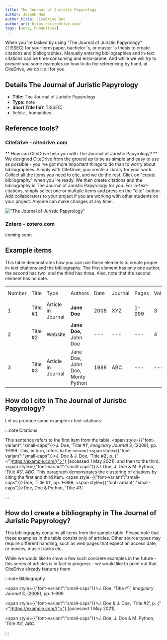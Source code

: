 ```yaml
---
title: The Journal of Juristic Papyrology
author: Jospeh Moe
author_title: CiteDrive Bot
author_url: https://citedrive.com/
tags: [note, humanities]
---
```


When you 're tasked by using "The Journal of Juristic Papyrology" (TISSEC) for your term paper, bachelor 's, or master 's thesis to create citations and bibliographies.
Manually entering bibliographies and in-text citations can be time-consuming and error-prone. And while we will try to present you some examples on how to do the referencing by hand, at CiteDrive, we do it all for you.

## Details  The Journal of Juristic Papyrology
* **Title:** The Journal of Juristic Papyrology
* **Type:** note
* **Short Title (Id):** TISSEC)
* fields: , humanities

## Reference tools?
### CiteDrive - citedrive.com
** How can CiteDrive help you with The Journal of Juristic Papyrology? **
We designed CiteDrive from the ground up to be as simple and easy to use as possible - you 've got more important things to do than to worry about bibliographies. Simply with CiteDrive, you create a library for your work. Collect all the items you need to cite, and we do the rest. Click on "create bibliography" when you 're ready. We then create citations and the bibliography in The Journal of Juristic Papyrology for you. For in-text-citations, simply select one or multiple items and press on the "cite"-button. Add collaborators to your project if you are working with other students on your project. Anyone can make changes at any time.


!["The Journal of Juristic Papyrology"](images/the-journal-of-juristic-papyrology.svg "Choose The Journal of Juristic Papyrology in the CiteDrive App")

### Zotero - zotero.com

coming soon

## Example items

This table demonstrates how you can use these elements to create proper in-text citations and the bibliography. The first element has only one author, the second has two, and the third has three. Also, note that the second element has no date.


<table>
  <tr>
   <td>Number
   </td>
   <td>Title
   </td>
   <td>Type
   </td>
   <td>Authors
   </td>
   <td>Date
   </td>
   <td>Journal
   </td>
   <td>Pages
   </td>
   <td>Volume
   </td>
   <td>Issue
   </td>
   <td>Access Date
   </td>
  </tr>
  <tr>
   <td>1
   </td>
   <td>Title #1
   </td>
   <td>Article in Journal
   </td>
   <td><strong>Jane Doe</strong>
   </td>
   <td>2008
   </td>
   <td>XYZ
   </td>
   <td>1-999
   </td>
   <td>3
   </td>
   <td>2
   </td>
   <td>--
   </td>
  </tr>
  <tr>
   <td>
2
   </td>
   <td>Title #2
   </td>
   <td>Website
   </td>
   <td><strong>Jane Doe, </strong>John Doe
   </td>
   <td>---
   </td>
   <td>---
   </td>
   <td>---
   </td>
   <td>4
   </td>
   <td>---
   </td>
   <td>2020-05-01
   </td>
  </tr>
  <tr>
   <td>3
   </td>
   <td>Title #3
   </td>
   <td>Article in Journal
   </td>
   <td>Jane Doe, John Doe, Monty Python
   </td>
   <td>1988
   </td>
   <td>ABC
   </td>
   <td>---
   </td>
   <td>---
   </td>
   <td>16
   </td>
   <td>---
   </td>
  </tr>
</table>



## How do I cite in  The Journal of Juristic Papyrology?

Let us produce some example in-text-citations:

:::note Citations


This sentence refers to the first item from the table. <span style={{"font-variant":"small-caps"}}>J. Doe</span>, ‘Title #1’, <i>Imaginary Journal</i> 3, (2008), pp. 1–999. This, in turn, refers to the second <span style={{"font-variant":"small-caps"}}>J. Doe &amp; J. Doe</span>, ‘Title #2’, p.  {"<"}https://example.com/{">"} [accessed 1 May 2021].
and then to the third.  <span style={{"font-variant":"small-caps"}}>J. Doe, J. Doe &amp; M. Python</span>, ‘Title #3’, <i>ABC</i>.
This paragraph demonstrates the clustering of citations by citing the first and third item. <span style={{"font-variant":"small-caps"}}>Doe</span>, ‘Title #1’, pp. 1–999; <span style={{"font-variant":"small-caps"}}>Doe, Doe &amp; Python</span>, ‘Title #3’.

:::

## How do I create a bibliography in The Journal of Juristic Papyrology?

This bibliography contains all items from the sample table. Please note that these examples in the table consist only of articles. Other source types may require different handling, such as web pages that expect an access date, or movies, music tracks etc.

While we would like to show a few such concrete examples in the future - this series of articles is in fact in progress - we would like to point out that CiteDrive already features them.

:::note Bibliography

<span style={{"font-variant":"small-caps"}}>J. Doe</span>, ‘Title #1’, <i>Imaginary Journal</i> 3, (2008), pp. 1–999.

<span style={{"font-variant":"small-caps"}}>J. Doe &amp; J. Doe</span>, ‘Title #2’, p.  {"<"}https://example.com/{">"} [accessed 1 May 2021].

<span style={{"font-variant":"small-caps"}}>J. Doe, J. Doe &amp; M. Python</span>, ‘Title #3’, <i>ABC</i>.



:::


        